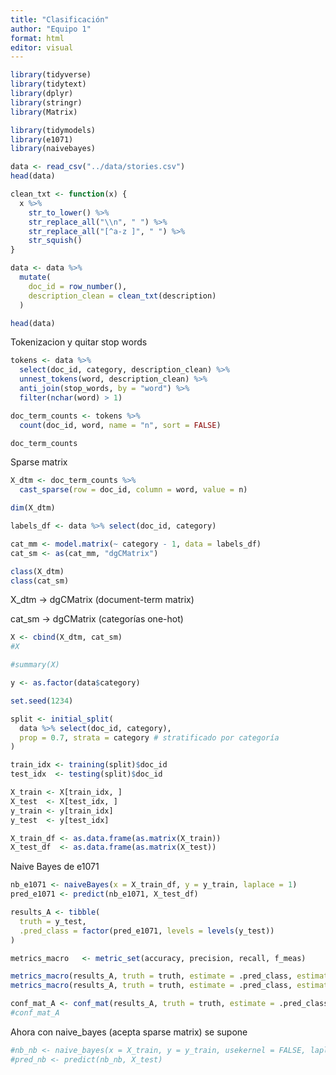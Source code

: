 ```yaml
---
title: "Clasificación"
author: "Equipo 1"
format: html
editor: visual
---
```


```r
library(tidyverse)
library(tidytext)
library(dplyr)
library(stringr)
library(Matrix)

library(tidymodels) 
library(e1071)
library(naivebayes)
```

```r
data <- read_csv("../data/stories.csv")
head(data)
```

```r
clean_txt <- function(x) {
  x %>%
    str_to_lower() %>%
    str_replace_all("\\n", " ") %>%
    str_replace_all("[^a-z ]", " ") %>%
    str_squish()
}
```

```r
data <- data %>%
  mutate(
    doc_id = row_number(),
    description_clean = clean_txt(description)
  )

head(data)
```

Tokenizacion y quitar stop words

```r
tokens <- data %>%
  select(doc_id, category, description_clean) %>%
  unnest_tokens(word, description_clean) %>%
  anti_join(stop_words, by = "word") %>%
  filter(nchar(word) > 1)
```

```r
doc_term_counts <- tokens %>%
  count(doc_id, word, name = "n", sort = FALSE)

doc_term_counts
```

Sparse matrix

```r
X_dtm <- doc_term_counts %>%
  cast_sparse(row = doc_id, column = word, value = n)

dim(X_dtm)
```

```r
labels_df <- data %>% select(doc_id, category)

cat_mm <- model.matrix(~ category - 1, data = labels_df)
cat_sm <- as(cat_mm, "dgCMatrix")
```

```r
class(X_dtm)
class(cat_sm)
```

X_dtm -\> dgCMatrix (document-term matrix)

cat_sm -\> dgCMatrix (categorías one-hot)

```r
X <- cbind(X_dtm, cat_sm) 
#X
```

```r
#summary(X)
```

```r
y <- as.factor(data$category)
```

```r
set.seed(1234)

split <- initial_split(
  data %>% select(doc_id, category),
  prop = 0.7, strata = category # stratificado por categoría
)
```

```r
train_idx <- training(split)$doc_id
test_idx  <- testing(split)$doc_id
```

```r
X_train <- X[train_idx, ]
X_test  <- X[test_idx, ]
y_train <- y[train_idx]
y_test  <- y[test_idx]
```

```r
X_train_df <- as.data.frame(as.matrix(X_train))
X_test_df  <- as.data.frame(as.matrix(X_test))
```

Naive Bayes de e1071

```r
nb_e1071 <- naiveBayes(x = X_train_df, y = y_train, laplace = 1)
pred_e1071 <- predict(nb_e1071, X_test_df)
```

```r
results_A <- tibble(
  truth = y_test,
  .pred_class = factor(pred_e1071, levels = levels(y_test))
)

metrics_macro   <- metric_set(accuracy, precision, recall, f_meas)
```

```r
metrics_macro(results_A, truth = truth, estimate = .pred_class, estimator = "macro")
metrics_macro(results_A, truth = truth, estimate = .pred_class, estimator = "macro_weighted")
```

```r
conf_mat_A <- conf_mat(results_A, truth = truth, estimate = .pred_class)
#conf_mat_A
```

Ahora con naive_bayes (acepta sparse matrix) se supone

```r
#nb_nb <- naive_bayes(x = X_train, y = y_train, usekernel = FALSE, laplace = 1)
#pred_nb <- predict(nb_nb, X_test)
```
